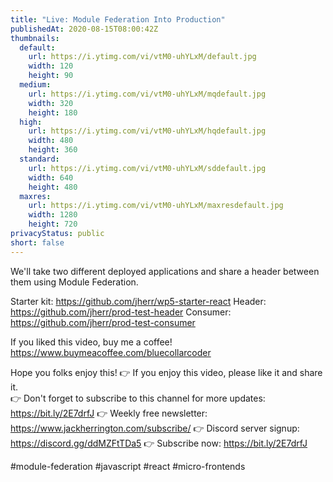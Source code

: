```yaml
---
title: "Live: Module Federation Into Production"
publishedAt: 2020-08-15T08:00:42Z
thumbnails:
  default:
    url: https://i.ytimg.com/vi/vtM0-uhYLxM/default.jpg
    width: 120
    height: 90
  medium:
    url: https://i.ytimg.com/vi/vtM0-uhYLxM/mqdefault.jpg
    width: 320
    height: 180
  high:
    url: https://i.ytimg.com/vi/vtM0-uhYLxM/hqdefault.jpg
    width: 480
    height: 360
  standard:
    url: https://i.ytimg.com/vi/vtM0-uhYLxM/sddefault.jpg
    width: 640
    height: 480
  maxres:
    url: https://i.ytimg.com/vi/vtM0-uhYLxM/maxresdefault.jpg
    width: 1280
    height: 720
privacyStatus: public
short: false
---
```

  
  We'll take two different deployed applications and share a header between them using Module Federation.

Starter kit: https://github.com/jherr/wp5-starter-react
Header: https://github.com/jherr/prod-test-header
Consumer: https://github.com/jherr/prod-test-consumer

If you liked this video, buy me a coffee! https://www.buymeacoffee.com/bluecollarcoder

Hope you folks enjoy this!
👉 If you enjoy this video, please like it and share it.    
👉 Don't forget to subscribe to this channel for more updates: https://bit.ly/2E7drfJ
👉 Weekly free newsletter: https://www.jackherrington.com/subscribe/
👉 Discord server signup: https://discord.gg/ddMZFtTDa5
👉 Subscribe now: https://bit.ly/2E7drfJ

#module-federation #javascript #react #micro-frontends
  